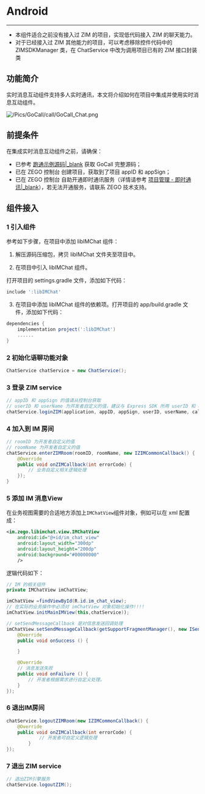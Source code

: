 # Android

---

<div class="mk-hint">


- 本组件适合之前没有接入过 ZIM 的项目，实现低代码接入 ZIM 的聊天能力。
- 对于已经接入过 ZIM 其他能力的项目，可以考虑移除控件代码中的 ZIMSDKManager 类，在 ChatService 中改为调用项目已有的 ZIM 接口封装类

</div>


## 功能简介

实时消息互动组件支持多人实时通讯，本文将介绍如何在项目中集成并使用实时消息互动组件。

![/Pics/GoCall/call/GoCall_Chat.png](http://doc.oa.zego.im/Pics/GoCall/call/GoCall_Chat.png)

## 前提条件

在集成实时消息互动组件之前，请确保：

- 已参考 [跑通示例源码\|_blank](#15743) 获取 GoCall 完整源码；
- 已在 ZEGO 控制台 创建项目，获取到了项目 appID 和 appSign；
- 已在 ZEGO 控制台 自助开通即时通讯服务（详情请参考 [项目管理 - 即时通讯\|_blank](#14994)），若无法开通服务，请联系 ZEGO 技术支持。

## 组件接入

### 1 引入组件

参考如下步骤，在项目中添加 libIMChat 组件：

1. 解压源码压缩包，拷贝 libIMChat 文件夹至项目中。

2. 在项目中引入 libIMChat 组件。

打开项目的 settings.gradle 文件，添加如下代码：

```gradle
include ':libIMChat'
```

3. 在项目中添加 libIMChat 组件的依赖项。打开项目的 app/build.gradle 文件，添加如下代码：

```gradle
dependencies {
    implementation project(':libIMChat')
    ......
}
```

### 2 初始化语聊功能对象

```java
ChatService chatService = new ChatService();
```

### 3 登录 ZIM service

```java
// appID 和 appSign 的值请从控制台获取
// userID 和 userName 为开发者自定义的值，建议与 Express SDK 所用 userID 和 userName 保持一致
chatService.loginZIM(application, appID, appSign, userID, userName, callback);
```

### 4 加入到 IM 房间

```java
// roomID 为开发者自定义的值
// roomName 为开发者自定义的值
chatService.enterZIMRoom(roomID, roomName, new IZIMCommonCallback() {
    @Override
    public void onZIMCallback(int errorCode) {
        // 业务自定义相关逻辑处理
    });
}
```

### 5 添加 IM 消息View


在业务视图需要的合适地方添加上`IMChatView`组件对象，例如可以在 xml 配置成：

```xml
<im.zego.libimchat.view.IMChatView
    android:id="@+id/im_chat_view"
    android:layout_width="300dp"
    android:layout_height="200dp"
    android:background="#00000000"
    />
```

逻辑代码如下：
```java
// IM 的相关组件
private IMChatView imChatView;

imChatView =findViewById(R.id.im_chat_view);
// 在实际的业务操作中必须对 imChatView 对象初始化操作!!!!
imChatView.initMainIMView(this,chatService));

// setSendMessageCallback 是对信息发送回调处理
imChatView.setSendMessageCallback(getSupportFragmentManager(), new ISendMessageCallback() {
    @Override
    public void onSuccess () {

    }

    @Override
    // 消息发送失败
    public void onFailure () {
        // 开发者根据需求进行自定义处理。
    }
});
```

### 6 退出IM房间

```java
chatService.logoutZIMRoom(new IZIMCommonCallback() {
    @Override
    public void onZIMCallback(int errorCode) {
            // 开发者可自定义逻辑处理
        }
});
```

### 7 退出 ZIM service

```java
// 退出ZIM引擎服务
chatService.logoutZIM();
```
